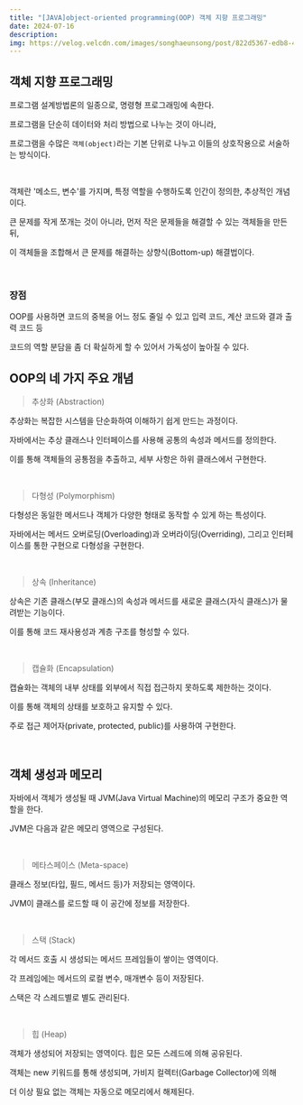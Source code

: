 ```yaml
---
title: "[JAVA]object-oriented programming(OOP) 객체 지향 프로그래밍"
date: 2024-07-16
description: 
img: https://velog.velcdn.com/images/songhaeunsong/post/822d5367-edb8-498a-a02a-ece6b580e565/image.png
---
```


## 객체 지향 프로그래밍

프로그램 설계방법론의 일종으로, 명령형 프로그래밍에 속한다.

프로그램을 단순히 데이터와 처리 방법으로 나누는 것이 아니라, 

프로그램을 수많은 `객체(object)`라는 기본 단위로 나누고 이들의 상호작용으로 서술하는 방식이다. 

<br />

객체란 '메소드, 변수'를 가지며, 특정 역할을 수행하도록 인간이 정의한, 추상적인 개념이다.

큰 문제를 작게 쪼개는 것이 아니라, 먼저 작은 문제들을 해결할 수 있는 객체들을 만든 뒤, 

이 객체들을 조합해서 큰 문제를 해결하는 상향식(Bottom-up) 해결법이다.

<br />

### 장점
 OOP를 사용하면 코드의 중복을 어느 정도 줄일 수 있고 입력 코드, 계산 코드와 결과 출력 코드 등 
 
 코드의 역할 분담을 좀 더 확실하게 할 수 있어서 가독성이 높아질 수 있다.



## OOP의 네 가지 주요 개념

> 추상화 (Abstraction)

추상화는 복잡한 시스템을 단순화하여 이해하기 쉽게 만드는 과정이다. 

자바에서는 추상 클래스나 인터페이스를 사용해 공통의 속성과 메서드를 정의한다. 

이를 통해 객체들의 공통점을 추출하고, 세부 사항은 하위 클래스에서 구현한다.

<br />

> 다형성 (Polymorphism)

다형성은 동일한 메서드나 객체가 다양한 형태로 동작할 수 있게 하는 특성이다. 

자바에서는 메서드 오버로딩(Overloading)과 오버라이딩(Overriding), 그리고 인터페이스를 통한 구현으로 다형성을 구현한다.

<br />

> 상속 (Inheritance)

상속은 기존 클래스(부모 클래스)의 속성과 메서드를 새로운 클래스(자식 클래스)가 물려받는 기능이다. 

이를 통해 코드 재사용성과 계층 구조를 형성할 수 있다.

<br />

> 캡슐화 (Encapsulation)

캡슐화는 객체의 내부 상태를 외부에서 직접 접근하지 못하도록 제한하는 것이다. 

이를 통해 객체의 상태를 보호하고 유지할 수 있다. 

주로 접근 제어자(private, protected, public)를 사용하여 구현한다.

<br />

## 객체 생성과 메모리

자바에서 객체가 생성될 때 JVM(Java Virtual Machine)의 메모리 구조가 중요한 역할을 한다. 

JVM은 다음과 같은 메모리 영역으로 구성된다.

<br />

> 메타스페이스 (Meta-space)

클래스 정보(타입, 필드, 메서드 등)가 저장되는 영역이다. 

JVM이 클래스를 로드할 때 이 공간에 정보를 저장한다.

<br />

> 스택 (Stack)

각 메서드 호출 시 생성되는 메서드 프레임들이 쌓이는 영역이다. 

각 프레임에는 메서드의 로컬 변수, 매개변수 등이 저장된다. 

스택은 각 스레드별로 별도 관리된다.

<br />

> 힙 (Heap)

객체가 생성되어 저장되는 영역이다. 힙은 모든 스레드에 의해 공유된다. 

객체는 new 키워드를 통해 생성되며, 가비지 컬렉터(Garbage Collector)에 의해 

더 이상 필요 없는 객체는 자동으로 메모리에서 해제된다.